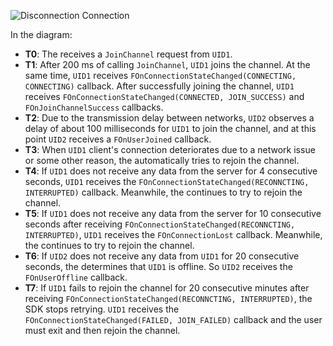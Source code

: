 <PlatformWrapper platform="blueprint">

![Disconnection Connection](/images/video-sdk/connection-state-blueprint.png)

In the diagram:
- **T0**: The <Vpd k="SDK" /> receives a `JoinChannel` request from `UID1`.
- **T1**: After 200 ms of calling `JoinChannel`, `UID1` joins the channel. At the same time, `UID1` receives `FOnConnectionStateChanged(CONNECTING, CONNECTING)` callback. After successfully joining the channel, `UID1` receives `FOnConnectionStateChanged(CONNECTED, JOIN_SUCCESS)` and `FOnJoinChannelSuccess` callbacks.
- **T2**: Due to the transmission delay between networks, `UID2` observes a delay of about 100 milliseconds for `UID1` to join the channel, and at this point `UID2` receives a `FOnUserJoined` callback.
- **T3**: When `UID1` client's connection deteriorates due to a network issue or some other reason, the <Vpd k="SDK" /> automatically tries to rejoin the channel.
- **T4**: If `UID1` does not receive any data from the server for 4 consecutive seconds, `UID1` receives the `FOnConnectionStateChanged(RECONNCTING, INTERRUPTED)` callback. Meanwhile, the <Vpd k="SDK" /> continues to try to rejoin the channel.
- **T5**: If `UID1` does not receive any data from the server for 10 consecutive seconds after receiving `FOnConnectionStateChanged(RECONNCTING, INTERRUPTED)`, `UID1` receives the `FOnConnectionLost` callback. Meanwhile, the <Vpd k="SDK" /> continues to try to rejoin the channel.
- **T6**: If `UID2` does not receive any data from `UID1` for 20 consecutive seconds, the <Vpd k="SDK" /> determines that `UID1` is offline. So `UID2` receives the `FOnUserOffline` callback.
- **T7**: If `UID1` fails to rejoin the channel for 20 consecutive minutes after receiving `FOnConnectionStateChanged(RECONNCTING, INTERRUPTED)`, the SDK stops retrying. `UID1` receives the `FOnConnectionStateChanged(FAILED, JOIN_FAILED)` callback and the user must exit and then rejoin the channel.

</PlatformWrapper>
